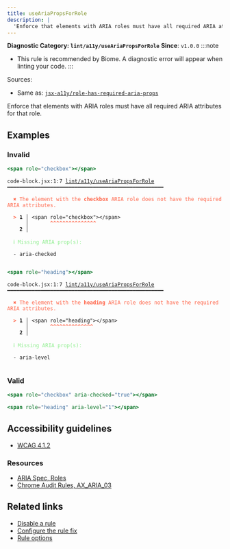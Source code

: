 ```yaml
---
title: useAriaPropsForRole
description: |
  'Enforce that elements with ARIA roles must have all required ARIA attributes for that role.'
---
```


**Diagnostic Category: `lint/a11y/useAriaPropsForRole`**
<Tabs>
<TabItem label="JSX and TSX" icon="seti:javascript">
**Since**: `v1.0.0`
:::note
- This rule is recommended by Biome. A diagnostic error will appear when linting your code.
:::

Sources: 
- Same as: <a href="https://github.com/jsx-eslint/eslint-plugin-jsx-a11y/blob/main/docs/rules/role-has-required-aria-props.md" target="_blank"><code>jsx-a11y/role-has-required-aria-props</code></a>

Enforce that elements with ARIA roles must have all required ARIA attributes for that role.

## Examples

### Invalid

```jsx
<span role="checkbox"></span>
```

<pre class="language-text"><code class="language-text">code-block.jsx:1:7 <a href="https://biomejs.dev/linter/rules/use-aria-props-for-role">lint/a11y/useAriaPropsForRole</a> ━━━━━━━━━━━━━━━━━━━━━━━━━━━━━━━━━━━━━━━━━━━━━━━━━━━<br /><br /><strong><span style="color: Tomato;">  </span></strong><strong><span style="color: Tomato;">✖</span></strong> <span style="color: Tomato;">The element with the </span><span style="color: Tomato;"><strong>checkbox</strong></span><span style="color: Tomato;"> ARIA role does not have the required ARIA attributes.</span><br />  <br /><strong><span style="color: Tomato;">  </span></strong><strong><span style="color: Tomato;">&gt;</span></strong> <strong>1 │ </strong>&lt;span role=&quot;checkbox&quot;&gt;&lt;/span&gt;<br />   <strong>   │ </strong>      <strong><span style="color: Tomato;">^</span></strong><strong><span style="color: Tomato;">^</span></strong><strong><span style="color: Tomato;">^</span></strong><strong><span style="color: Tomato;">^</span></strong><strong><span style="color: Tomato;">^</span></strong><strong><span style="color: Tomato;">^</span></strong><strong><span style="color: Tomato;">^</span></strong><strong><span style="color: Tomato;">^</span></strong><strong><span style="color: Tomato;">^</span></strong><strong><span style="color: Tomato;">^</span></strong><strong><span style="color: Tomato;">^</span></strong><strong><span style="color: Tomato;">^</span></strong><strong><span style="color: Tomato;">^</span></strong><strong><span style="color: Tomato;">^</span></strong><strong><span style="color: Tomato;">^</span></strong><br />    <strong>2 │ </strong><br />  <br /><strong><span style="color: lightgreen;">  </span></strong><strong><span style="color: lightgreen;">ℹ</span></strong> <span style="color: lightgreen;">Missing ARIA prop(s):</span><br />  <br />  - aria-checked<br />  <br /></code></pre>

```jsx
<span role="heading"></span>
```

<pre class="language-text"><code class="language-text">code-block.jsx:1:7 <a href="https://biomejs.dev/linter/rules/use-aria-props-for-role">lint/a11y/useAriaPropsForRole</a> ━━━━━━━━━━━━━━━━━━━━━━━━━━━━━━━━━━━━━━━━━━━━━━━━━━━<br /><br /><strong><span style="color: Tomato;">  </span></strong><strong><span style="color: Tomato;">✖</span></strong> <span style="color: Tomato;">The element with the </span><span style="color: Tomato;"><strong>heading</strong></span><span style="color: Tomato;"> ARIA role does not have the required ARIA attributes.</span><br />  <br /><strong><span style="color: Tomato;">  </span></strong><strong><span style="color: Tomato;">&gt;</span></strong> <strong>1 │ </strong>&lt;span role=&quot;heading&quot;&gt;&lt;/span&gt;<br />   <strong>   │ </strong>      <strong><span style="color: Tomato;">^</span></strong><strong><span style="color: Tomato;">^</span></strong><strong><span style="color: Tomato;">^</span></strong><strong><span style="color: Tomato;">^</span></strong><strong><span style="color: Tomato;">^</span></strong><strong><span style="color: Tomato;">^</span></strong><strong><span style="color: Tomato;">^</span></strong><strong><span style="color: Tomato;">^</span></strong><strong><span style="color: Tomato;">^</span></strong><strong><span style="color: Tomato;">^</span></strong><strong><span style="color: Tomato;">^</span></strong><strong><span style="color: Tomato;">^</span></strong><strong><span style="color: Tomato;">^</span></strong><strong><span style="color: Tomato;">^</span></strong><br />    <strong>2 │ </strong><br />  <br /><strong><span style="color: lightgreen;">  </span></strong><strong><span style="color: lightgreen;">ℹ</span></strong> <span style="color: lightgreen;">Missing ARIA prop(s):</span><br />  <br />  - aria-level<br />  <br /></code></pre>

### Valid

```jsx
<span role="checkbox" aria-checked="true"></span>
```

```jsx
<span role="heading" aria-level="1"></span>
```

## Accessibility guidelines

- [WCAG 4.1.2](https://www.w3.org/WAI/WCAG21/Understanding/name-role-value)

### Resources

- [ARIA Spec, Roles](https://www.w3.org/TR/wai-aria/#roles)
- [Chrome Audit Rules, AX_ARIA_03](https://github.com/GoogleChrome/accessibility-developer-tools/wiki/Audit-Rules#ax_aria_03)

## Related links

- [Disable a rule](/linter/#disable-a-lint-rule)
- [Configure the rule fix](/linter#configure-the-rule-fix)
- [Rule options](/linter/#rule-options)

</TabItem>
</Tabs>

